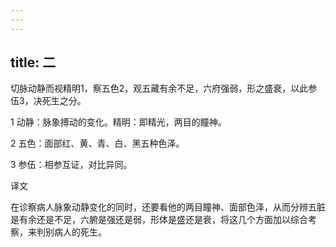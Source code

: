 ```yaml
---
---
---
```

title: 二
---




切脉动静而视精明1，察五色2，观五藏有余不足，六府强弱，形之盛衰，以此参伍3，决死生之分。

1 动静：脉象搏动的变化。精明：即精光，两目的瞳神。

2 五色：面部红、黄、青、白、黑五种色泽。

3 参伍：相参互证，对比异同。

译文

在诊察病人脉象动静变化的同时，还要看他的两目瞳神、面部色泽，从而分辨五脏是有余还是不足，六腑是强还是弱，形体是盛还是衰，将这几个方面加以综合考察，来判别病人的死生。